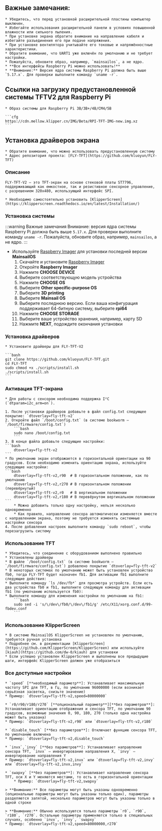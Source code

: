 ## Важные замечания:

    * Убедитесь, что перед установкой расширительной пластины компьютер выключен.
    * Избегайте использования расширительной панели в условиях повышенной влажности или сильного пыления.
    * При установке экрана обратите внимание на направление кабеля и избегайте разъединения его при подаче напряжения.
    * При установке вентилятора учитывайте его токовые и напряжённостные характеристики.
    * Обратите внимание, что UART1 уже включён по умолчанию и не требует настройки.
    * Пожалуйста, обновите образ, например, `mainsailos`, а не ядро.
    * **Все интерфейсы Raspberry Pi можно использовать!**
    * **Внимание:** Версия ядра системы Raspberry Pi должна быть выше `5.17.x`. Для проверки выполните команду `uname -r`.

## Ссылки на загрузку предустановленной системы TFTV2 для Raspberry Pi

    * Образ системы для Raspberry Pi 3B/3B+/4B/CM4/5B

    ```cfg
    https://cdn.mellow.klipper.cn/IMG/Beta/RPI-TFT-IMG-new.img.xz
    ```

## Установка драйверов экрана

    * Обратите внимание, что можно использовать предустановленную систему
    * Адрес репозитория проекта: [FLY-TFT](https://github.com/kluoyun/FLY-TFT)

### Описание

    FLY-TFT-V2 — это TFT-экран на основе стековой платы ST7796, поддерживающий как емкостное, так и резистивное сенсорное управление, с разрешением 320x480, использующий интерфейс SPI.

    * Необходимо самостоятельно установить [KlipperScreen](https://klipperscreen.readthedocs.io/en/latest/Installation/)

### Установка системы

:::warning Важные замечания
Внимание: версия ядра системы Raspberry Pi должна быть выше `5.17.x`. Для проверки выполните команду `uname -r`.
Пожалуйста, обновите образ, например, `mainsailos`, а не ядро.
:::

* Используйте [Raspberry Imager](https://www.raspberrypi.com/software/) для установки последней версии **MainsailOS**
    1. Скачайте и установите [Raspberry Imager](https://www.raspberrypi.com/software/)
    2. Откройте **Raspberry Imager**
    3. Нажмите **CHOOSE DEVICE**
    4. Выберите соответствующую модель устройства
    5. Нажмите **CHOOSE OS**
    6. Выберите **Other specific-purpose OS**
    7. Выберите **3D printing**
    8. Выберите **Mainsail OS**
    9. Выберите последнюю версию. Если ваша конфигурация поддерживает 64-битную систему, выберите **rpi64**
    10. Нажмите **CHOOSE STORAGE**
    11. Выберите ваше устройство хранения, например, карту SD
    12. Нажмите **NEXT**, подождите окончания установки

### Установка драйверов

    * Установите драйверы для FLY-TFT-V2
    
    ```bash
    git clone https://github.com/kluoyun/FLY-TFT.git
    cd FLY-TFT
    sudo chmod +x ./scripts/install.sh
    ./scripts/install.sh
    ```

### Активация TFT-экрана

    * Для работы с сенсором необходима поддержка I²C (`dtparam=i2c_arm=on`).

    1. После установки драйверов добавьте в файл config.txt следующее покрытие: `dtoverlay=fly-tft-v2`
    2. Откройте файл `/boot/config.txt` (в системе bookworm — `/boot/firmware/config.txt`)
        ```bash
        sudo nano /boot/config.txt
        ```
    3. В конце файла добавьте следующие настройки:
    ```bash
        dtoverlay=fly-tft-v2
    ```
    * По умолчанию экран отображается в горизонтальной ориентации на 90 градусов. Если необходимо изменить ориентацию экрана, используйте следующие настройки:
    ```bash
        dtoverlay=fly-tft-v2,r90  # В горизонтальном положении, как по умолчанию
        dtoverlay=fly-tft-v2,r270 # В горизонтальном положении (перевёрнутый)
        dtoverlay=fly-tft-v2,r0   # В вертикальном положении
        dtoverlay=fly-tft-v2,r180 # В перевёрнутом вертикальном положении
    ```
        * Можно добавить только одну настройку, нельзя несколько одновременно
        * Как правило, направление сенсора автоматически изменяется вместе с направлением экрана, поэтому не требуется изменять системные настройки сенсора
    4. После добавления настроек выполните команду `sudo reboot`, чтобы перезагрузить систему

### Использование TFT

    * Убедитесь, что соединение с оборудованием выполнено правильно
    * Установлены драйверы
    * В файле `/boot/config.txt` (в системе bookworm — `/boot/firmware/config.txt`) добавлено покрытие `dtoverlay=fly-tft-v2`
    * В некоторых системах по умолчанию может быть установлен устройство fb0, тогда FLY-TFT будет назначен fb1. Для активации fb1 выполните следующие действия:
    * Выполните команду `ls /dev/fb*` для просмотра устройств. Если есть два устройства fb0 и fb1, выполните следующую команду для активации fb1 (по умолчанию используется fb0):
    * Выполните команду для изменения настройки по умолчанию на fb1:
        ```bash
        sudo sed -i 's/\/dev\/fb0/\/dev\/fb1/g' /etc/X11/xorg.conf.d/99-fbdev.conf
        ```

### Использование KlipperScreen

    * В системе MainsailOS KlipperScreen не установлен по умолчанию, требуется ручная установка
    * Подробнее см. в документации [KlipperScreen](https://github.com/KlipperScreen/KlipperScreen) или используйте [kiauh](https://github.com/dw-0/kiauh) для установки
    * Если успешно установлен KlipperScreen и выполнены все предыдущие шаги, интерфейс KlipperScreen должен уже отобразиться

### Все доступные настройки

    * `speed` [**необходимый параметр**]: Устанавливает максимальную частоту SPI для TFT, в Гц, по умолчанию 96000000 (если возникает серьёзная засветка, снизьте значение)
    * Пример: `dtoverlay=fly-tft-v2,speed=80000000` 

    * `r0/r90/r180/r270` [**опциональный параметр**][**без параметров**]: Устанавливает ориентацию отображения и сенсора TFT, по умолчанию 90 градусов, возможные значения 0, 90, 180, 270 (только одна настройка может быть указана)
    * Пример: `dtoverlay=fly-tft-v2,r90` или `dtoverlay=fly-tft-v2,r180`

    * `disable_touch` [**без параметров**]: Отключает функцию сенсора TFT, по умолчанию включена
    * Пример: `dtoverlay=fly-tft-v2,disable_touch`

    * `invx`,`invy` [**без параметров**]: Устанавливает направление сенсора TFT, `invx` — инвертирование направления X, `invy` — инвертирование направления Y
    * Пример: `dtoverlay=fly-tft-v2,invx` или `dtoverlay=fly-tft-v2,invy` или `dtoverlay=fly-tft-v2,invx,invy`

    * `swapxy` [**без параметров**]: Устанавливает направление сенсора TFT, оси X и Y меняются местами, то есть в горизонтальной ориентации
        * Пример: `dtoverlay=fly-tft-v2,swapxy`

    > **Внимание:** Все параметры могут быть указаны одновременно (опциональные параметры могут быть указаны только один), параметры разделяются запятой, несколько параметров могут быть указаны только в одной строке

    > **Внимание:** Обычно используются только параметры `r0`, `r90`, `r180`, `r270`. Остальные параметры применяются только в специальных случаях, особенно `invx`, `invy`, `swapxy`
    * Пример: `dtoverlay=fly-tft-v2,speed=80000000,r270`
